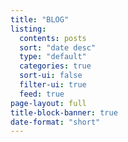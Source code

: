 ```yaml
---
title: "BLOG"
listing:
  contents: posts
  sort: "date desc"
  type: "default" 
  categories: true
  sort-ui: false
  filter-ui: true
  feed: true
page-layout: full
title-block-banner: true
date-format: "short"
---
```



